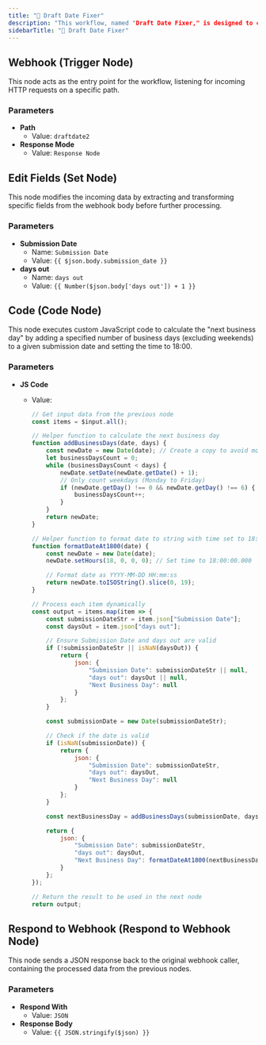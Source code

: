 ```yaml
---
title: "🏒 Draft Date Fixer"
description: "This workflow, named "Draft Date Fixer," is designed to calculate a future "next business day" based on a provided submission date and a number of days. It is triggered by an incoming HTTP webhook, processes the input to add a specified number of business days (excluding weekends) to the submission date, and then responds with the calculated date formatted to 18:00."
sidebarTitle: "🏒 Draft Date Fixer"
---
```


## Webhook (Trigger Node)

This node acts as the entry point for the workflow, listening for incoming HTTP requests on a specific path.

### Parameters

- **Path**
  - Value: `draftdate2`
- **Response Mode**
  - Value: `Response Node`

## Edit Fields (Set Node)

This node modifies the incoming data by extracting and transforming specific fields from the webhook body before further processing.

### Parameters

- **Submission Date**
  - Name: `Submission Date`
  - Value: `{{ $json.body.submission_date }}`
- **days out**
  - Name: `days out`
  - Value: `{{ Number($json.body['days out']) + 1 }}`

## Code (Code Node)

This node executes custom JavaScript code to calculate the "next business day" by adding a specified number of business days (excluding weekends) to a given submission date and setting the time to 18:00.

### Parameters

- **JS Code**
  - Value:

    ```javascript
    // Get input data from the previous node
    const items = $input.all();
    
    // Helper function to calculate the next business day
    function addBusinessDays(date, days) {
        const newDate = new Date(date); // Create a copy to avoid modifying original
        let businessDaysCount = 0;
        while (businessDaysCount < days) {
            newDate.setDate(newDate.getDate() + 1);
            // Only count weekdays (Monday to Friday)
            if (newDate.getDay() !== 0 && newDate.getDay() !== 6) {
                businessDaysCount++;
            }
        }
        return newDate;
    }
    
    // Helper function to format date to string with time set to 18:00
    function formatDateAt1800(date) {
        const newDate = new Date(date);
        newDate.setHours(18, 0, 0, 0); // Set time to 18:00:00.000
    
        // Format date as YYYY-MM-DD HH:mm:ss
        return newDate.toISOString().slice(0, 19);
    }
    
    // Process each item dynamically
    const output = items.map(item => {
        const submissionDateStr = item.json["Submission Date"];
        const daysOut = item.json["days out"];
    
        // Ensure Submission Date and days out are valid
        if (!submissionDateStr || isNaN(daysOut)) {
            return {
                json: {
                    "Submission Date": submissionDateStr || null,
                    "days out": daysOut || null,
                    "Next Business Day": null
                }
            };
        }
    
        const submissionDate = new Date(submissionDateStr);
    
        // Check if the date is valid
        if (isNaN(submissionDate)) {
            return {
                json: {
                    "Submission Date": submissionDateStr,
                    "days out": daysOut,
                    "Next Business Day": null
                }
            };
        }
    
        const nextBusinessDay = addBusinessDays(submissionDate, daysOut);
    
        return {
            json: {
                "Submission Date": submissionDateStr,
                "days out": daysOut,
                "Next Business Day": formatDateAt1800(nextBusinessDay)
            }
        };
    });
    
    // Return the result to be used in the next node
    return output;
    ```

## Respond to Webhook (Respond to Webhook Node)

This node sends a JSON response back to the original webhook caller, containing the processed data from the previous nodes.

### Parameters

- **Respond With**
  - Value: `JSON`
- **Response Body**
  - Value: `{{ JSON.stringify($json) }}`